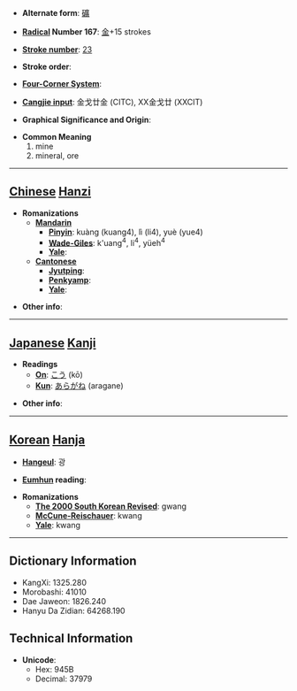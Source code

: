 * '''Alternate form''': [[礦]]

* '''[[Wiktionary:Chinese radical index| Radical]] Number 167''': [[Wiktionary:Chinese radical index 金|金]]+15 strokes

* '''[[Wiktionary:Chinese total strokes index|Stroke number]]''': [[Wiktionary:Chinese total strokes index 23|23]]

* '''Stroke order''': 

* '''[[Wiktionary:Chinese four corner index|Four-Corner System]]''': 

* '''[[Wiktionary:Chinese Cangjie index|Cangjie input]]''': 金戈廿金 (CITC), XX金戈廿 (XXCIT)

* '''Graphical Significance and Origin''': 

* '''Common Meaning'''
*#mine
*# mineral, ore


----

== [[Chinese]] [[Hanzi]] ==

* '''Romanizations'''
** '''[[Mandarin]]'''
*** '''[[Pinyin]]''': kuàng (kuang4), lì (li4), yuè (yue4)
*** '''[[Wade-Giles]]''': k'uang<sup>4</sup>, li<sup>4</sup>, yüeh<sup>4</sup>
*** '''[[Yale]]''': 
** '''[[Cantonese]]'''
*** '''[[Jyutping]]''':
*** '''[[Penkyamp]]''': 
*** '''[[Yale]]''': 

* '''Other info''': 

----

== [[Japanese]] [[Kanji]] ==

* '''Readings'''
** '''[[On]]''': [[こう]] (kō)
** '''[[Kun]]''': [[あらがね]] (aragane)

* '''Other info''':  

----

== [[Korean]] [[Hanja]] ==

* '''[[Hangeul]]''': 광

* '''[[Eumhun]] reading''': 

* '''Romanizations'''
** '''[[The 2000 South Korean Revised Romanization|The 2000 South Korean Revised]]''': gwang
** '''[[McCune-Reischauer]]''': kwang
** '''[[Yale]]''': kwang

----

== Dictionary Information ==

* KangXi: 1325.280
* Morobashi: 41010
* Dae Jaweon: 1826.240
* Hanyu Da Zidian: 64268.190

== Technical Information ==

* '''Unicode''':
** Hex: 945B
** Decimal: 37979